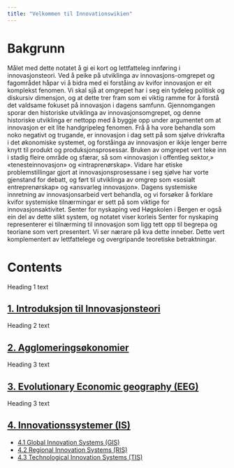 ```yaml
---
title: "Velkommen til Innovationswikien"
---
```


# Bakgrunn
Målet med dette notatet å gi ei kort og lettfatteleg innføring i innovasjonsteori. Ved å peike på utviklinga av innovasjons-omgrepet og fagområdet håpar vi å bidra med ei forståing av kvifor innovasjon er eit komplekst fenomen. Vi skal sjå at omgrepet har i seg ein tydeleg politisk og diskursiv dimensjon, og at dette trer fram som ei viktig ramme for å forstå det valdsame fokuset på innovasjon i dagens samfunn. Gjennomgangen sporar den historiske utviklinga av innovasjonsomgrepet, og denne historiske utviklinga er nettopp med å byggje opp under argumentet om at innovasjon er eit lite handgripeleg fenomen. Frå å ha vore behandla som noko negativt og trugande, er innovasjon i dag sett på som sjølve drivkrafta i det økonomiske systemet, og forståinga av innovasjon er ikkje lenger berre knytt til produkt og produksjonsprosessar. Bruken av omgrepet vert teke inn i stadig fleire område og sfærar, så som «innovasjon i offentleg sektor,» «tenesteinnovasjon» og «intraprenørskap». Vidare  har etiske problemstillingar gjort at innovasjonsprosessane i seg sjølve har vorte gjenstand for debatt, og ført til utviklinga av omgrep som «sosialt entreprenørskap» og «ansvarleg innovasjon». Dagens systemiske innretning av innovasjonsarbeid vert behandla, og vi forsøker å forklare kvifor systemiske tilnærmingar er sett på som viktige for innovasjonsaktivitet. Senter for nyskaping ved Høgskolen i Bergen er også ein del av dette slikt system, og notatet viser korleis Senter for nyskaping representerer ei tilnærming til innovasjon som ligg tett opp til begrepa og teoriane som vert presentert. Vi ser nærare på kva dette inneber. Dette vert komplementert av lettfattelege og overgripande teoretiske betraktningar. 

# Contents
Heading 1 text

## <a href="/introduksjon">1. Introduksjon til Innovasjonsteori</a>
Heading 2 text


## <a href="/introduksjon">2. Agglomeringsøkonomier</a>
Heading 3 text

## <a href="/introduksjon">3. Evolutionary Economic geography (EEG)</a>
Heading 3 text

## <a href="/introduksjon">4. Innovationssystemer (IS)</a>

- <a href="/introduksjon">4.1 Global Innovation Systems (GIS)</a>
- <a href="/introduksjon">4.2 Regional Innovation Systems (RIS)</a>
- <a href="/innovasjonssystemer/technological-innovation-systems">4.3 Technological Innovation Systems (TIS)</a>
